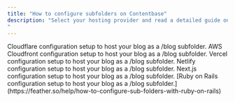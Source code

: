 ```yaml
---
title: "How to configure subfolders on Contentbase"
description: "Select your hosting provider and read a detailed guide on how to configure a subfolder.
"
---
```


<CardGroup cols={2}>
  <Card title="Cloudflare" icon="folder" href="/cloudflare">
    Cloudflare configuration setup to host your blog as a /blog subfolder.
  </Card>

  <Card title="AWS Cloudfront" icon="folder" href="/aws-cloudfront">
    AWS Cloudfront configuration setup to host your blog as a /blog subfolder.
  </Card>

  <Card title="Vercel" icon="folder" href="/vercel">
    Vercel configuration setup to host your blog as a /blog subfolder.
  </Card>

  <Card title="Netlify" icon="folder" href="/netlify">
    Netlify configuration setup to host your blog as a /blog subfolder.
  </Card>

  <Card title="Next.js" icon="folder" href="/next-js">
    Next.js configuration setup to host your blog as a /blog subfolder.
  </Card>

  <Card title="Ruby on Rails" icon="folder" href="/ruby-on-rails">
    [Ruby on Rails configuration setup to host your blog as a /blog subfolder.](https://feather.so/help/how-to-configure-sub-folders-with-ruby-on-rails)
  </Card>
</CardGroup>